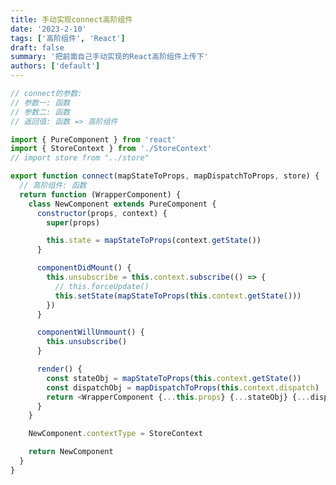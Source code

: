 ```yaml
---
title: 手动实现connect高阶组件
date: '2023-2-10'
tags: ['高阶组件', 'React']
draft: false
summary: '把前面自己手动实现的React高阶组件上传下'
authors: ['default']
---
```


```js:connect.js
// connect的参数:
// 参数一: 函数
// 参数二: 函数
// 返回值: 函数 => 高阶组件

import { PureComponent } from 'react'
import { StoreContext } from './StoreContext'
// import store from "../store"

export function connect(mapStateToProps, mapDispatchToProps, store) {
  // 高阶组件: 函数
  return function (WrapperComponent) {
    class NewComponent extends PureComponent {
      constructor(props, context) {
        super(props)

        this.state = mapStateToProps(context.getState())
      }

      componentDidMount() {
        this.unsubscribe = this.context.subscribe(() => {
          // this.forceUpdate()
          this.setState(mapStateToProps(this.context.getState()))
        })
      }

      componentWillUnmount() {
        this.unsubscribe()
      }

      render() {
        const stateObj = mapStateToProps(this.context.getState())
        const dispatchObj = mapDispatchToProps(this.context.dispatch)
        return <WrapperComponent {...this.props} {...stateObj} {...dispatchObj} />
      }
    }

    NewComponent.contextType = StoreContext

    return NewComponent
  }
}
```

